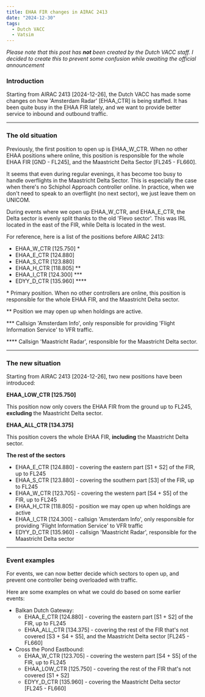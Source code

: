 ```yaml
---
title: EHAA FIR changes in AIRAC 2413
date: "2024-12-30"
tags:
  - Dutch VACC
  - Vatsim
---
```


_Please note that this post has **not** been created by the Dutch VACC staff. I decided to create this to prevent some confusion while awaiting the official announcement_

### Introduction

Starting from AIRAC 2413 [2024-12-26], the Dutch VACC has made some changes on how 'Amsterdam Radar' [EHAA_CTR] is being staffed. It has been quite busy in the EHAA FIR lately, and we want to provide better service to inbound and outbound traffic.

---

### The old situation

Previously, the first position to open up is EHAA_W_CTR. When no other EHAA positions where online, this position is responsible for the whole EHAA FIR [GND - FL245], and the Maastricht Delta Sector [FL245 - FL660].

It seems that even during regular evenings, it has become too busy to handle overflights in the Maastricht Delta Sector. This is especially the case when there's no Schiphol Approach controller online. In practice, when we don't need to speak to an overflight (no next sector), we just leave them on UNICOM.

During events where we open up EHAA_W_CTR, and EHAA_E_CTR, the Delta sector is evenly split thanks to the old 'Flevo sector'. This was IRL located in the east of the FIR, while Delta is located in the west.

For reference, here is a list of the positions before AIRAC 2413:

- EHAA_W_CTR [125.750] \*
- EHAA_E_CTR [124.880]
- EHAA_S_CTR [123.880]
- EHAA_H_CTR [118.805] \*\*
- EHAA_I_CTR [124.300] \*\*\*
- EDYY_D_CTR [135.960] \*\*\*\*

\* Primary position. When no other controllers are online, this position is responsible for the whole EHAA FIR, and the Maastricht Delta sector.

\*\* Position we may open up when holdings are active.

\*\*\* Callsign 'Amsterdam Info', only responsible for providing 'Flight Information Service' to VFR traffic.

\*\*\*\* Callsign 'Maastricht Radar', responsible for the Maastricht Delta sector.

---

### The new situation

Starting from AIRAC 2413 [2024-12-26], two new positions have been introduced:

**EHAA_LOW_CTR [125.750]**

This position now only covers the EHAA FIR from the ground up to FL245, **excluding** the Maastricht Delta sector.

**EHAA_ALL_CTR [134.375]**

This position covers the whole EHAA FIR, **including** the Maastricht Delta sector.

**The rest of the sectors**

- EHAA_E_CTR [124.880] - covering the eastern part [S1 + S2] of the FIR, up to FL245
- EHAA_S_CTR [123.880] - covering the southern part [S3] of the FIR, up to FL245
- EHAA_W_CTR [123.705] - covering the western part [S4 + S5] of the FIR, up to FL245
- EHAA_H_CTR [118.805] - position we may open up when holdings are active
- EHAA_I_CTR [124.300] - callsign 'Amsterdam Info', only responsible for providing 'Flight Information Service' to VFR traffic
- EDYY_D_CTR [135.960] - callsign 'Maastricht Radar', responsible for the Maastricht Delta sector

---

### Event examples

For events, we can now better decide which sectors to open up, and prevent one controller being overloaded with traffic.

Here are some examples on what we could do based on some earlier events:

- Balkan Dutch Gateway:
  - EHAA_E_CTR [124.880] - covering the eastern part [S1 + S2] of the FIR, up to FL245
  - EHAA_ALL_CTR [134.375] - covering the rest of the FIR that's not covered [S3 + S4 + S5], and the Maastricht Delta sector [FL245 - FL660]
- Cross the Pond Eastbound:
  - EHAA_W_CTR [123.705] - covering the western part [S4 + S5] of the FIR, up to FL245
  - EHAA_LOW_CTR [125.750] - covering the rest of the FIR that's not covered [S1 + S2]
  - EDYY_D_CTR [135.960] - covering the Maastricht Delta sector [FL245 - FL660]
